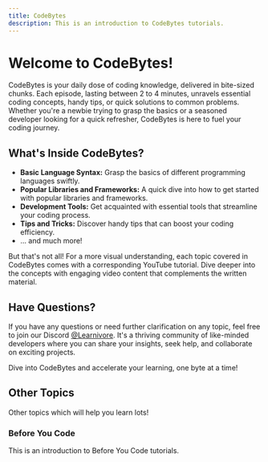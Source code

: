 ```yaml
---
title: CodeBytes
description: This is an introduction to CodeBytes tutorials.
---
```


# Welcome to CodeBytes!

CodeBytes is your daily dose of coding knowledge, delivered in bite-sized chunks. Each episode, lasting between 2 to 4 minutes, unravels essential coding concepts, handy tips, or quick solutions to common problems. Whether you're a newbie trying to grasp the basics or a seasoned developer looking for a quick refresher, CodeBytes is here to fuel your coding journey.

## What's Inside CodeBytes?

- **Basic Language Syntax:** Grasp the basics of different programming languages swiftly.
- **Popular Libraries and Frameworks:** A quick dive into how to get started with popular libraries and frameworks.
- **Development Tools:** Get acquainted with essential tools that streamline your coding process.
- **Tips and Tricks:** Discover handy tips that can boost your coding efficiency.
- ... and much more!

But that's not all! For a more visual understanding, each topic covered in CodeBytes comes with a corresponding YouTube tutorial. Dive deeper into the concepts with engaging video content that complements the written material.

## Have Questions?
If you have any questions or need further clarification on any topic, feel free to join our Discord [@Learnivore](https://discord.com/invite/8tFHup743H). It's a thriving community of like-minded developers where you can share your insights, seek help, and collaborate on exciting projects.

Dive into CodeBytes and accelerate your learning, one byte at a time!

## Other Topics

Other topics which will help you learn lots!

<div className="grid sm:grid-cols-2 gap-4 mt-6">

<Card href="/learn/beforeyoucode">

### Before You Code

This is an introduction to Before You Code tutorials.

</Card>







</div>